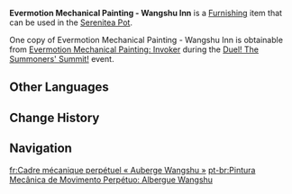 {{Furnishing Infobox
|id             = 373390
|image          = Item Evermotion Mechanical Painting - Wangshu Inn.png
|category       = Landscape
|subcategory    = Ornament
|quality        = 4
|adeptal_energy = 90
|load           = 65
|reduced_load   = 47
|description    = Techniques from [[Fontaine]] have given this hanging painting a unique aesthetic, and the [[Genius Invokation TCG]] theme has also conferred great expressiveness upon it. When completed, it depicts [[Wangshu Inn (Support Card)|Wangshu Inn]].
|mention        = <!--Character 1;Character2 -->
|interaction    = 
|series         = Evermotion Mechanical Painting (Furnishing Series)
|source1        = [[Duel! The Summoners' Summit!/Evermotion Mechanical Painting: Invoker|Evermotion Mechanical Painting: Invoker]]
|event          = Duel! The Summoners' Summit!
|limited        = 1
}}
'''Evermotion Mechanical Painting - Wangshu Inn''' is a [[Furnishing]] item that can be used in the [[Serenitea Pot]].

One copy of Evermotion Mechanical Painting - Wangshu Inn is obtainable from [[Duel! The Summoners' Summit!/Evermotion Mechanical Painting: Invoker|Evermotion Mechanical Painting: Invoker]] during the [[Duel! The Summoners' Summit!]] event.

==Other Languages==
{{Other Languages
|en      = Evermotion Mechanical Painting - Wangshu Inn
|zhs     = 恒动械画-「望舒客栈」
|zhs_rm  = Héngdòng Xièhuà - "Wàngshū Kèzhàn"
|zht     = 恆動械畫-「望舒客棧」
|zht_rm  = Héngdòng Xièhuà - "Wàngshū Kèzhàn"
|zh_tl   = 
|ja      = からくり械画-「望舒旅館」
|ja_rm   = Karakuri Kaiga - "Boujo Ryokan"
|ja_tl   = Mechanical Machine Painting - "Wangshu Inn"
|ko      = 무한동력 기계 화폭< >-< >「망서 객잔」
|ko_rm   = 
|ko_tl   = 
|es      = Mecanopuzle de moción perpetua: Posada Wangshu
|es_tl   = Mechanical Perpetual Motion Puzzle: Wangshu Inn
|fr      = Cadre mécanique perpétuel «&nbsp;Auberge Wangshu&nbsp;»
|fr_tl   = Perpetual Mechanical Frame "Wangshu Inn"
|ru      = Вечно движущаяся картина - Постоялый двор «Ваншу»
|ru_tl   = Ever-Moving Picture - "Wangshu" Inn
|th      = ภาพเครื่องจักรนิรันดร์ - "Wangshu Inn"
|th_rm   = 
|th_tl   = 
|vi      = Tranh Máy Móc Vĩnh Cửu - Nhà Trọ Vọng Thư
|vi_tl   = 
|de      = Mechanisches Perpetuum-Mobile-Puzzle – „Gasthaus Wangshu“
|de_tl   = Mechanical Perpetual Motion Puzzle – "Wangshu Inn"
|id      = Lukisan Mekanik Abadi - Wangshu Inn
|id_tl   = Eternal Mechanical Painting - Wangshu Inn
|pt      = Pintura Mecânica de Movimento Perpétuo: Albergue Wangshu
|pt_tl   = 
|tr      = Hareketli Mekanik Tablo - Wangshu Hanı
|tr_tl   = 
|it      = Dipinto meccanico in movimento: Locanda Wangshu
|it_tl   = 
}}

==Change History==
{{Change History|3.7}}

==Navigation==
{{Furnishing Navbox|exterior}}

[[fr:Cadre mécanique perpétuel « Auberge Wangshu »]]
[[pt-br:Pintura Mecânica de Movimento Perpétuo: Albergue Wangshu]]